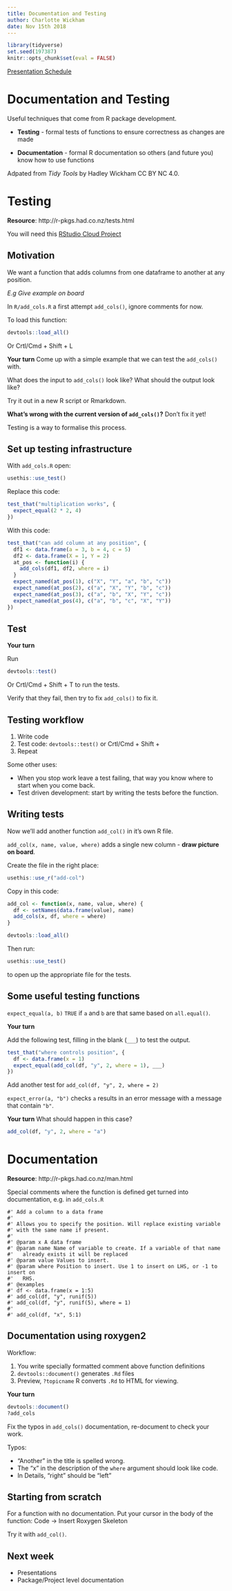 ```yaml
---
title: Documentation and Testing 
author: Charlotte Wickham
date: Nov 15th 2018
---
```


```r
library(tidyverse)
set.seed(197387)
knitr::opts_chunk$set(eval = FALSE)
```

[Presentation Schedule](https://github.com/ST541-Fall2018/presentations)

# Documentation and Testing

Useful techniques that come from R package development.  

* **Testing** - formal tests of functions to ensure correctness as changes are made

* **Documentation** - formal R documentation so others (and future you) know how to use functions

Adpated from *Tidy Tools* by Hadley Wickham CC BY NC 4.0.

# Testing

**Resource**:  http://r-pkgs.had.co.nz/tests.html

You will need this [RStudio Cloud Project](https://rstudio.cloud/spaces/4116/project/136930)

## Motivation

We want a function that adds columns from one dataframe to another at any position.

*E.g Give example on board*

In `R/add_cols.R` a first attempt `add_cols()`, ignore comments for now.

To load this function:
```r
devtools::load_all()
```

Or Crtl/Cmd + Shift + L

**Your turn** Come up with a simple example that we can test the `add_cols()` with.  

What does the input to `add_cols()` look like?  What should the output look like?  

Try it out in a new R script or Rmarkdown.

**What's wrong with the current version of `add_cols()`?**  Don't fix it yet!

Testing is a way to formalise this process.

## Set up testing infrastructure

With `add_cols.R` open:
```r
usethis::use_test()
```

Replace this code:
```r
test_that("multiplication works", {
  expect_equal(2 * 2, 4)
})
```

With this code:
```r
test_that("can add column at any position", {
  df1 <- data.frame(a = 3, b = 4, c = 5)
  df2 <- data.frame(X = 1, Y = 2)
  at_pos <- function(i) {
    add_cols(df1, df2, where = i)
  }
  expect_named(at_pos(1), c("X", "Y", "a", "b", "c"))
  expect_named(at_pos(2), c("a", "X", "Y", "b", "c"))
  expect_named(at_pos(3), c("a", "b", "X", "Y", "c"))
  expect_named(at_pos(4), c("a", "b", "c", "X", "Y"))
})
```

## Test 

**Your turn** 

Run
```r
devtools::test()
```
Or Crtl/Cmd + Shift + T to run the tests.

Verify that they fail, then try to fix `add_cols()` to fix it.  

## Testing workflow

1. Write code
2. Test code: `devtools::test()` or Crtl/Cmd + Shift +
3. Repeat

Some other uses:

* When you stop work leave a test failing, that way you know where to start when you come back.
* Test driven development: start by writing the tests before the function.

## Writing tests

Now we'll add another function `add_col()` in it's own R file.

`add_col(x, name, value, where)` adds a single new column - **draw picture on board**.

Create the file in the right place:
```r
usethis::use_r("add-col")
```

Copy in this code:
```r
add_col <- function(x, name, value, where) {
  df <- setNames(data.frame(value), name)
  add_cols(x, df, where = where)
}
```

```r
devtools::load_all()
```

Then run:
```r
usethis::use_test()
```
to open up the appropriate file for the tests.

## Some useful testing functions

`expect_equal(a, b)` `TRUE` if `a` and `b` are that same based on `all.equal()`. 

**Your turn**

Add the following test, filling in the blank (`___`) to test the output.

```r
test_that("where controls position", {
  df <- data.frame(x = 1)
  expect_equal(add_col(df, "y", 2, where = 1), ___)
})
```

Add another test for `add_col(df, "y", 2, where = 2)`

`expect_error(a, "b")` checks `a` results in an error message with a message that contain `"b"`.

**Your turn** What should happen in this case? 

```r
add_col(df, "y", 2, where = "a")
```

# Documentation

**Resource**:  http://r-pkgs.had.co.nz/man.html

Special comments where the function is defined get turned into documentation, e.g. in `add_cols.R`

```
#' Add a column to a data frame
#'
#' Allows you to specify the position. Will replace existing variable
#' with the same name if present.
#'
#' @param x A data frame
#' @param name Name of variable to create. If a variable of that name
#'   already exists it will be replaced
#' @param value Values to insert.
#' @param where Position to insert. Use 1 to insert on LHS, or -1 to insert on
#'   RHS.
#' @examples
#' df <- data.frame(x = 1:5)
#' add_col(df, "y", runif(5))
#' add_col(df, "y", runif(5), where = 1)
#'
#' add_col(df, "x", 5:1)
```

## Documentation using roxygen2

Workflow:

1. You write specially formatted comment above function definitions
2. `devtools::document()` generates `.Rd` files
3. Preview, `?topicname` R converts `.Rd` to HTML for viewing.

**Your turn** 

```r
devtools::document()
?add_cols
```

Fix the typos in `add_cols()` documentation, re-document to check your work.

Typos:

* "Another" in the title is spelled wrong.
* The "x" in the description of the `where` argument should look like code.
* In Details, "right" should be "left"

## Starting from scratch

For a function with no documentation.  Put your cursor in the body of the function: Code -> Insert Roxygen Skeleton

Try it with `add_col()`.

## Next week

* Presentations
* Package/Project level documentation
